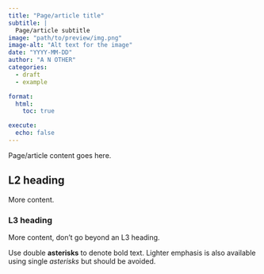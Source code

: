 ```yaml
---
title: "Page/article title"
subtitle: |
  Page/article subtitle
image: "path/to/preview/img.png"
image-alt: "Alt text for the image"
date: "YYYY-MM-DD"
author: "A N OTHER"
categories:
  - draft
  - example

format:
  html:
    toc: true

execute: 
  echo: false
---
```


Page/article content goes here.

## L2 heading

More content.

### L3 heading

More content, don't go beyond an L3 heading.

Use double **asterisks** to denote bold text. Lighter emphasis is also
available using single *asterisks* but should be avoided.
